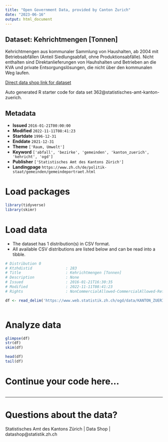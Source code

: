 ```yaml
---
title: "Open Government Data, provided by Canton Zurich"
date: "2023-06-16"
output: html_document
---
```


## Dataset: Kehrichtmengen [Tonnen]

Kehrichtmengen aus kommunaler Sammlung von Haushalten, ab 2004 mit Betriebsabfällen (Anteil Siedlungsabfall, ohne Produktionsabfälle). Nicht enthalten sind Direktanlieferungen von Hauhshalten und Betrieben an die KVA und private Entsorgungslösungen, die nicht über den kommunalen Weg laufen.

[Direct data shop link for dataset](https://www.zh.ch/de/politik-staat/opendata.html#/datasets/362@statistisches-amt-kanton-zuerich)

Auto generated R starter code for data set 362@statistisches-amt-kanton-zuerich.

## Metadata

- **Issued** `2016-01-21T00:00:00`
- **Modified** `2022-11-11T08:41:23`
- **Startdate** `1996-12-31`
- **Enddate** `2021-12-31`
- **Theme** `['Raum, Umwelt']`
- **Keyword** `['abfall', 'bezirke', 'gemeinden', 'kanton_zuerich', 'kehricht', 'ogd']`
- **Publisher** `['Statistisches Amt des Kantons Zürich']`
- **Landingpage** `https://www.zh.ch/de/politik-staat/gemeinden/gemeindeportraet.html`


# Load packages

```r

library(tidyverse)
library(skimr)

```

# Load data

-   The dataset has 1 distribution(s) in CSV format.
-   All available CSV distributions are listed below and can be read into a tibble.

```r

# Distribution 0
# Ktzhdistid               : 283
# Title                    : Kehrichtmengen [Tonnen]
# Description              : None
# Issued                   : 2016-01-21T16:30:35
# Modified                 : 2022-11-11T08:41:23
# Rights                   : NonCommercialAllowed-CommercialAllowed-ReferenceRequired

df <- read_delim('https://www.web.statistik.zh.ch/ogd/data/KANTON_ZUERICH_135.csv')



```

# Analyze data

```r

glimpse(df)
str(df)
skim(df)

head(df)
tail(df)

```

# Continue your code here...

```r

```

------------------------------------------------------------------------

# Questions about the data?

Statistisches Amt des Kantons Zürich | Data Shop | datashop@statistik.zh.ch
